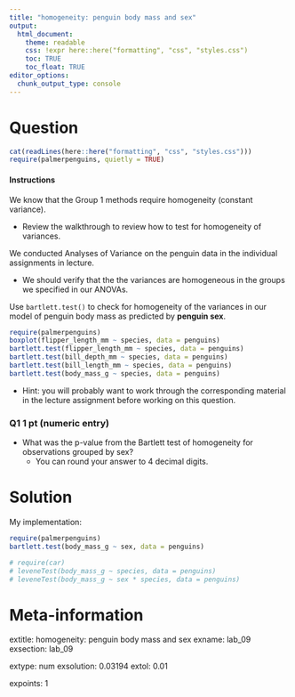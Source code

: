 ```yaml
---
title: "homogeneity: penguin body mass and sex"
output:  
  html_document:
    theme: readable
    css: !expr here::here("formatting", "css", "styles.css")
    toc: TRUE
    toc_float: TRUE
editor_options: 
  chunk_output_type: console
---
```



Question
========

```r

cat(readLines(here::here("formatting", "css", "styles.css")))
require(palmerpenguins, quietly = TRUE)
```

<div class="instructions">

#### Instructions

We know that the Group 1 methods require homogeneity (constant variance).

- Review the walkthrough to review how to test for homogeneity of variances.

We conducted Analyses of Variance on the penguin data in the individual assignments in lecture.

- We should verify that the the variances are homogeneous in the groups we specified in our ANOVAs.

Use `bartlett.test()` to check for homogeneity of the variances in our model of penguin body mass as predicted by **penguin sex**.


```r
require(palmerpenguins)
boxplot(flipper_length_mm ~ species, data = penguins)
bartlett.test(flipper_length_mm ~ species, data = penguins)
bartlett.test(bill_depth_mm ~ species, data = penguins)
bartlett.test(bill_length_mm ~ species, data = penguins)
bartlett.test(body_mass_g ~ species, data = penguins)

```


</div>

<div class="hints">

- Hint: you will probably want to work through the corresponding material in the lecture assignment before working on this question.

</div>

<div class="questions">

### Q1 1 pt (numeric entry)

- What was the p-value from the Bartlett test of homogeneity for observations grouped by sex?
  - You can round your answer to 4 decimal digits.


</div>



Solution
========

My implementation:

```r
require(palmerpenguins)
bartlett.test(body_mass_g ~ sex, data = penguins)

# require(car)
# leveneTest(body_mass_g ~ species, data = penguins)
# leveneTest(body_mass_g ~ sex * species, data = penguins)
```



Meta-information
================
extitle: homogeneity: penguin body mass and sex
exname: lab_09
exsection: lab_09


extype: num
exsolution: 0.03194
extol: 0.01

expoints: 1
